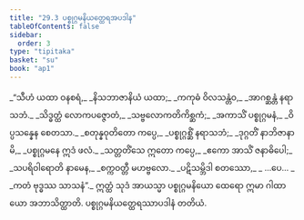 ```yaml
---
title: "29.3 ပစ္စုဂ္ဂမနိယတ္ထေရအပဒါန"
tableOfContents: false
sidebar:
  order: 3
type: "tipitaka"
basket: "su"
book: "ap1"
---
```



<DynamicBreadcrumb />

<Division number="11" book="ap1" e="ch" v="20" p="271">

<Paragraph number="3301" type="verses" book="ap1">
_“သီဟံ ယထာ ဝနစရံ,_  
_နိသဘာဇာနိယံ ယထာ;_  
_ကကုဓံ ဝိလသန္တံဝ,_  
_အာဂစ္ဆန္တံ နရာသဘံ._  

</Paragraph>

</Division>
<Division number="12" book="ap1" e="ch" v="20" p="271">

<Paragraph number="3302" type="verses" book="ap1">
_သိဒ္ဓတ္ထံ လောကပဇ္ဇောတံ,_  
_သဗ္ဗလောကတိကိစ္ဆကံ;_  
_အကာသိံ ပစ္စုဂ္ဂမနံ,_  
_ဝိပ္ပသန္နေန စေတသာ._  

</Paragraph>

</Division>
<Division number="13" book="ap1" e="ch" v="20" p="271">

<Paragraph number="3303" type="verses" book="ap1">
_စတုန္နဝုတိတော ကပ္ပေ,_  
_ပစ္စုဂ္ဂစ္ဆိံ နရာသဘံ;_  
_ဒုဂ္ဂတိံ နာဘိဇာနာမိ,_  
_ပစ္စုဂ္ဂမနေ ဣဒံ ဖလံ._  

</Paragraph>

</Division>
<Division number="14" book="ap1" e="ch" v="20" p="271">

<Paragraph number="3304" type="verses" book="ap1">
_သတ္တတိံသေ ဣတော ကပ္ပေ,_  
_ဧကော အာသိံ ဇနာဓိပေါ;_  
_သပရိဝါရောတိ နာမေန,_  
_စက္ကဝတ္တီ မဟဗ္ဗလော._  

</Paragraph>

</Division>
<Division number="15" book="ap1" e="ch" v="20" p="271">

<Paragraph number="3305" type="verses" book="ap1">
_ပဋိသမ္ဘိဒါ စတဿော,_  
_ …ပေ… _  
_ကတံ ဗုဒ္ဓဿ သာသနံ”._  

</Paragraph>

<Paragraph number="3306" book="ap1">
ဣတ္ထံ သုဒံ အာယသ္မာ ပစ္စုဂ္ဂမနိယော ထေရော ဣမာ ဂါထာယော အဘာသိတ္ထာတိ.

</Paragraph>
</Division>

<Paragraph number="3307" type="center" book="ap1">
ပစ္စုဂ္ဂမနိယတ္ထေရဿာပဒါနံ တတိယံ.
</Paragraph>